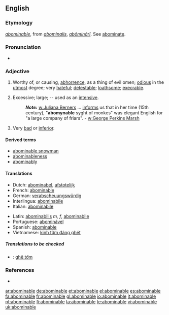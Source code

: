 ==English==

===Etymology===
{{F.}} ''[[abominable#French|abominable]]'', from {{L.}} ''[[abominalis]]'', ''[[abōminārī]]''. See [[abominate]].

===Pronunciation===
*{{audio|en-us-abominable.ogg|Audio (US)}}

===Adjective===
{{en-adj}}

# Worthy of, or causing, [[abhorrence]], as a thing of evil omen; [[odious]] in the [[utmost]] degree; very [[hateful]]; [[detestable]]; [[loathsome]]; [[execrable]].
# {{obsolete}} Excessive; large; -- used as an [[intensive]].
#:'''''Note:''''' [[w:Juliana Berners]] ... [[informs]] us that in her time (15th century), "'''abomynable''' syght of monkes" was elegant English for "a large company of friars". - [[w:George Perkins Marsh]]
# Very [[bad]] or [[inferior]].

====Derived terms====
*[[abominable snowman]]
*[[abominableness]]
*[[abominably]]

====Translations====
{{top}}
*Dutch: [[abominabel]], [[afstotelijk]]
*French: [[abominable]]
*German: [[verabscheuungswürdig]]
*Interlingua: [[abominabile]]
*Italian: [[abominabile]]
{{mid}}
*Latin: [[abominabilis]] ''m, f'', [[abominabile]] {{n}}
*Portuguese: [[abominável]]
*Spanish: [[abominable]]
*Vietnamese: [[kinh tởm]],[[đáng ghét]]
{{bottom}}

=====Translations to be checked=====
{{checktrans}}
*{{ttbc|Vietnamese}}: [[ghê tởm]]

===References===
*{{R:Webster 1913|abominable}}

[[ar:abominable]]
[[de:abominable]]
[[et:abominable]]
[[el:abominable]]
[[es:abominable]]
[[fa:abominable]]
[[fr:abominable]]
[[gl:abominable]]
[[io:abominable]]
[[it:abominable]]
[[pt:abominable]]
[[fi:abominable]]
[[ta:abominable]]
[[te:abominable]]
[[vi:abominable]]
[[uk:abominable]]